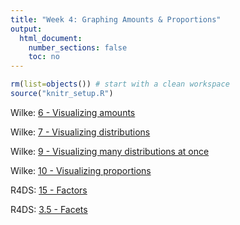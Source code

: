 ```yaml
---
title: "Week 4: Graphing Amounts & Proportions"
output:
  html_document:
    number_sections: false
    toc: no
---
```


```r
rm(list=objects()) # start with a clean workspace
source("knitr_setup.R")
```
Wilke: [6 - Visualizing amounts](https://serialmentor.com/dataviz/visualizing-amounts.html)

Wilke: [7 - Visualizing distributions](https://serialmentor.com/dataviz/histograms-density-plots.html)

Wilke: [9 - Visualizing many distributions at once](https://serialmentor.com/dataviz/boxplots-violins.html)

Wilke: [10 - Visualizing proportions](https://serialmentor.com/dataviz/visualizing-proportions.html)

R4DS: [15 - Factors](https://r4ds.had.co.nz/factors.html)

R4DS: [3.5 - Facets](https://r4ds.had.co.nz/data-visualisation.html#facets)
